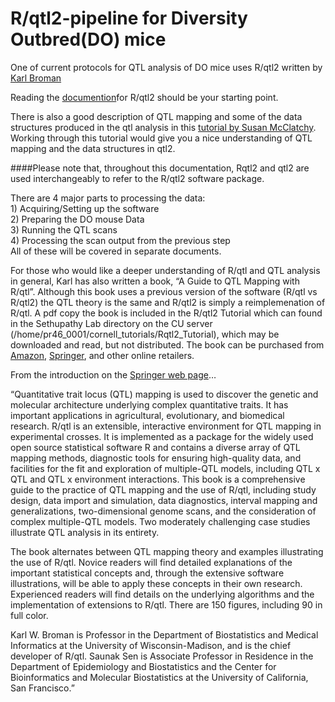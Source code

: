 # R/qtl2-pipeline for Diversity Outbred(DO) mice
One of current protocols for QTL analysis of DO mice uses R/qtl2 written by [Karl Broman](http://kbroman.org/pages/about.html)

Reading the [documention ](http://kbroman.org/qtl2/docs.html)for R/qtl2 should be your starting point. 

There is also a good description of QTL mapping and some of the data structures produced in the qtl analysis in this [tutorial by Susan McClatchy ](https://smcclatchy.github.io/mapping/aio/). Working through this tutorial would give you a nice understanding of QTL mapping and the data structures in qtl2.

####Please note that, throughout this documentation, Rqtl2 and qtl2 are used interchangeably to refer to the R/qtl2 software package.  

There are 4 major parts to processing the data:  
1) Acquiring/Setting up the software  
2) Preparing the DO mouse Data  
3) Running the QTL scans  
4) Processing the scan output from the previous step  
All of these will be covered in separate documents.  


For those who would like a deeper understanding of R/qtl and QTL analysis in general, Karl has also written a book, "A Guide to QTL Mapping with R/qtl".  Although this book uses a previous version of the software (R/qtl vs R/qtl2) the QTL theory is the same and R/qtl2 is simply a reimplemenation of R/qtl.  A pdf copy the book is included in the R/qtl2 Tutorial which can found in the Sethupathy Lab directory on the CU server (/home/pr46_0001/cornell_tutorials/Rqtl2_Tutorial), which may be downloaded and read, but not distributed. The book can be purchased from [Amazon ](https://www.amazon.com/Guide-Mapping-Statistics-Biology-Health/dp/1461417082), [Springer ](https://www.springer.com/us/book/9780387921242?gclid=Cj0KCQjwre_XBRDVARIsAPf7zZitES-S1XgYyDUJOBDirplYflNJIwCtHPeQ_Twy0ZssOoLcI18CFbsaAl75EALw_wcB), and other online retailers.

From the introduction on the [Springer web page](https://www.springer.com/us/book/9780387921242?gclid=Cj0KCQjwre_XBRDVARIsAPf7zZitES-S1XgYyDUJOBDirplYflNJIwCtHPeQ_Twy0ZssOoLcI18CFbsaAl75EALw_wcB)...

"Quantitative trait locus (QTL) mapping is used to discover the genetic and molecular architecture underlying complex quantitative traits. It has important applications in agricultural, evolutionary, and biomedical research. R/qtl is an extensible, interactive environment for QTL mapping in experimental crosses. It is implemented as a package for the widely used open source statistical software R and contains a diverse array of QTL mapping methods, diagnostic tools for ensuring high-quality data, and facilities for the fit and exploration of multiple-QTL models, including QTL x QTL and QTL x environment interactions. This book is a comprehensive guide to the practice of QTL mapping and the use of R/qtl, including study design, data import and simulation, data diagnostics, interval mapping and generalizations, two-dimensional genome scans, and the consideration of complex multiple-QTL models. Two moderately challenging case studies illustrate QTL analysis in its entirety.

The book alternates between QTL mapping theory and examples illustrating the use of R/qtl. Novice readers will find detailed explanations of the important statistical concepts and, through the extensive software illustrations, will be able to apply these concepts in their own research. Experienced readers will find details on the underlying algorithms and the implementation of extensions to R/qtl. There are 150 figures, including 90 in full color.

Karl W. Broman is Professor in the Department of Biostatistics and Medical Informatics at the University of Wisconsin-Madison, and is the chief developer of R/qtl. Saunak Sen is Associate Professor in Residence in the Department of Epidemiology and Biostatistics and the Center for Bioinformatics and Molecular Biostatistics at the University of California, San Francisco."









